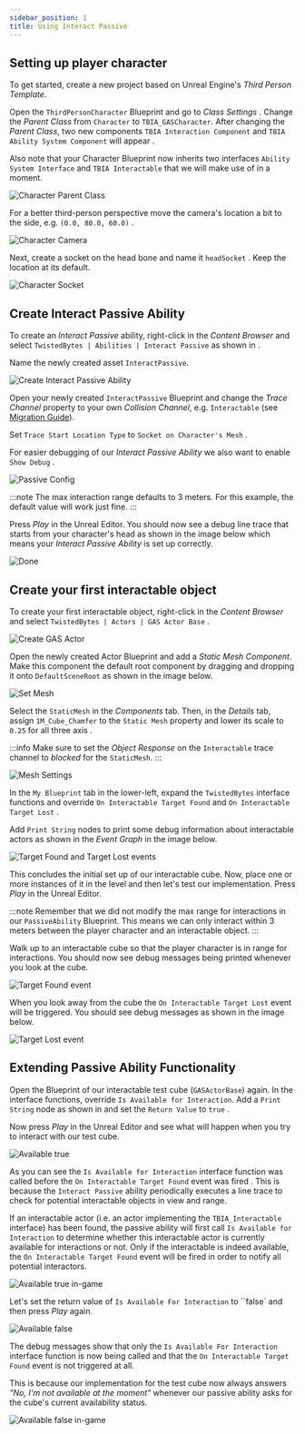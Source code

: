 ```yaml
---
sidebar_position: 1
title: Using Interact Passive
---
```


## Setting up player character

To get started, create a new project based on Unreal Engine's *Third Person Template*.

Open the `ThirdPersonCharacter` Blueprint and go to *Class Settings* <Step text="1"/>.
Change the *Parent Class* <Step text="2"/> from `Character` to `TBIA_GASCharacter`.
After changing the *Parent Class*, two new components `TBIA Interaction Component` and
`TBIA Ability System Component` will appear <Step text="3"/>.

Also note that your Character Blueprint now inherits two interfaces <Step text="4"/>
`Ability System Interface` and `TBIA Interactable` that we will make use of in a moment.

![Character Parent Class](_static/img/passive/01_character_parent.png)

For a better third-person perspective move the camera's location a bit to the side, e.g.
`(0.0, 80.0, 60.0)` <Step text="1"/>.

![Character Camera](_static/img/passive/05_character_camera.png)

Next, create a socket on the head bone <Step text="1"/> and name it
`headSocket` <Step text="2"/>. Keep the location at its default.

![Character Socket](_static/img/passive/06_character_socket.png)

## Create Interact Passive Ability

To create an *Interact Passive* ability, right-click in the *Content Browser* and
select `TwistedBytes | Abilities | Interact Passive` as shown in <Step text="1"/>.

Name the newly created asset `InteractPassive`.

![Create Interact Passive Ability](_static/img/passive/02_create_passive.png)

Open your newly created `InteractPassive` Blueprint and change the *Trace Channel* property to your
own *Collision Channel*, e.g. `Interactable` <Step text="1"/> (see [Migration Guide](../getting-started/migration-guide#collision-settings)).

Set `Trace Start Location Type` to `Socket on Character's Mesh` <Step text="2"/>.

For easier debugging of our *Interact Passive Ability* we also want to enable `Show Debug` <Step text="3"/>.

![Passive Config](_static/img/passive/03_passive_config.png)

:::note
The max interaction range defaults to 3 meters. For this example, the default value will work just fine.
:::

Press *Play* in the Unreal Editor. You should now see a debug line trace that starts from your character's head
as shown in the image below which means your *Interact Passive Ability* is set up correctly.

![Done](_static/img/passive/07_done.png)

## Create your first interactable object

To create your first interactable object, right-click in the *Content Browser* and select
`TwistedBytes | Actors | GAS Actor Base` <Step text="1"/>.

![Create GAS Actor](_static/img/passive/08_create_gas_actor.png)

Open the newly created Actor Blueprint and add a *Static Mesh Component*. Make this component the default root
component by dragging and dropping it onto `DefaultSceneRoot` as shown in the image below.

![Set Mesh](_static/img/passive/09_set_mesh.png)

Select the `StaticMesh` in the *Components* tab. Then, in the *Details* tab, assign `1M_Cube_Chamfer` to the
`Static Mesh` property <Step text="1"/> and lower its scale to `0.25` for all three axis <Step text="2"/>.

:::info
Make sure to set the *Object Response* on the `Interactable` trace channel to *blocked* for the `StaticMesh`.
:::

![Mesh Settings](_static/img/passive/10_mesh_settings.png)

In the `My Blueprint` tab in the lower-left, expand the `TwistedBytes` interface functions and override
`On Interactable Target Found` <Step text="1"/> and `On Interactable Target Lost` <Step text="2"/>.

Add `Print String` nodes to print some debug information about interactable actors as shown in the *Event Graph* in
the image below.

![Target Found and Target Lost events](_static/img/passive/11_target_found_lost.png)

This concludes the initial set up of our interactable cube. Now, place one or more instances of it in the level and
then let's test our implementation. Press *Play* in the Unreal Editor.

:::note
Remember that we did not modify the max range for interactions in our `PassiveAbility` Blueprint.
This means we can only interact within 3 meters between the player character and an interactable object.
:::

Walk up to an interactable cube so that the player character is in range for interactions.
You should now see debug messages being printed whenever you look at the cube.

![Target Found event](_static/img/passive/12_target_found.png)

When you look away from the cube the `On Interactable Target Lost` event will be triggered. You should see
debug messages as shown in the image below.

![Target Lost event](_static/img/passive/13_target_lost.png)

## Extending Passive Ability Functionality

Open the Blueprint of our interactable test cube (`GASActorBase`) again. In the interface functions,
override `Is Available for Interaction`. Add a `Print String` node as shown in  <Step text="1"/> and
set the `Return Value` to `true` <Step text="2"/>.

Now press *Play* in the Unreal Editor and see what will happen when you try to interact with our test cube.

![Available true](_static/img/passive/14_available.png)

As you can see the `Is Available for Interaction` interface function <Step text="1"/> was called
before the `On Interactable Target Found` event was fired <Step text="2"/>. This is because the
`Interact Passive` ability periodically executes a line trace to check for potential interactable objects
in view and range.

If an interactable actor (i.e. an actor implementing the `TBIA_Interactable` interface) has been found,
the passive ability will first call `Is Available for Interaction` <Step text="3"/> to determine whether this
interactable actor is currently available for interactions or not. Only if the interactable is indeed available,
the `On Interactable Target Found` event will be fired in order to notify all potential interactors.

![Available true in-game](_static/img/passive/15_available_ingame.png)

Let's set the return value of `Is Available For Interaction` to ``false` <Step text="1"/> and then
press *Play* again.

![Available false](_static/img/passive/16_available_false.png)

The debug messages show that only the `Is Available For Interaction` interface function is now being
called <Step text="1"/> and that the `On Interactable Target Found` event is not triggered at all.

This is because our implementation for the test cube now always answers *"No, I'm not available at the moment"*
whenever our passive ability asks for the cube's current availability status.

![Available false in-game](_static/img/passive/17_available_false_ingame.png)
